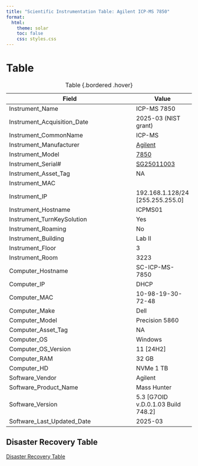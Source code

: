 ```yaml
---
title: "Scientific Instrumentation Table: Agilent ICP-MS 7850"
format:
  html:
    theme: solar 
    toc: false
    css: styles.css
---
```


# Table

| Field                          | Value |
|--------------------------------|-------|
| Instrument_Name                | ICP-MS 7850      |
| Instrument_Acquisition_Date    | 2025-03 (NIST grant) |
| Instrument_CommonName          | ICP-MS           |
| Instrument_Manufacturer        | [Agilent](https://www.agilent.com/)  |
| Instrument_Model               | [7850](https://www.agilent.com/en/product/atomic-spectroscopy/inductively-coupled-plasma-mass-spectrometry-icp-ms/icp-ms-instruments/7850-icp-ms)             |
| Instrument_Serial#             | [SG25011003](/assets/images/Agilent-ICP-MS-7850_Serial_plate.jpg)           |
| Instrument_Asset_Tag           | NA                   |
| Instrument_MAC                 |                      |
| Instrument_IP                  | 192.168.1.128/24 [255.255.255.0]     |
| Instrument_Hostname            | ICPMS01              |
| Instrument_TurnKeySolution     | Yes                  |
| Instrument_Roaming             | No                   |
| Instrument_Building            | Lab II               |
| Instrument_Floor               | 3                    |
| Instrument_Room                | 3223                 |
| Computer_Hostname              | SC-ICP-MS-7850       |
| Computer_IP                    | DHCP                 |
| Computer_MAC                   | 10-98-19-30-72-48    |
| Computer_Make                  | Dell                 |
| Computer_Model                 | Precision 5860       |
| Computer_Asset_Tag             | NA                   |
| Computer_OS                    | Windows              |
| Computer_OS_Version            | 11 [24H2]            |
| Computer_RAM                   | 32 GB                |
| Computer_HD                    | NVMe 1 TB            |
| Software_Vendor                | Agilent              |
| Software_Product_Name          | Mass Hunter          |
| Software_Version               | 5.3 [G7OID v.D.0.1.03 Build 748.2]     |
| Software_Last_Updated_Date     | 2025-03              |

: Table {.bordered .hover}

## Disaster Recovery Table
[Disaster Recovery Table](/Instrumentation/Disaster_Recovery_Table.qmd)